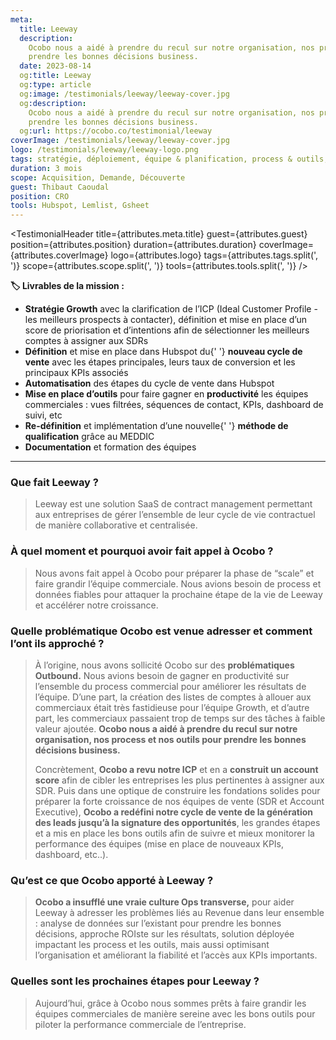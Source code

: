 ```yaml
---
meta:
  title: Leeway
  description:
    Ocobo nous a aidé à prendre du recul sur notre organisation, nos process et nos outils pour
    prendre les bonnes décisions business.
  date: 2023-08-14
  og:title: Leeway
  og:type: article
  og:image: /testimonials/leeway/leeway-cover.jpg
  og:description:
    Ocobo nous a aidé à prendre du recul sur notre organisation, nos process et nos outils pour
    prendre les bonnes décisions business.
  og:url: https://ocobo.co/testimonial/leeway
coverImage: /testimonials/leeway/leeway-cover.jpg
logo: /testimonials/leeway/leeway-logo.png
tags: stratégie, déploiement, équipe & planification, process & outils, data & performance
duration: 3 mois
scope: Acquisition, Demande, Découverte
guest: Thibaut Caoudal
position: CRO
tools: Hubspot, Lemlist, Gsheet
---
```



<TestimonialHeader
  title={attributes.meta.title}
  guest={attributes.guest}
  position={attributes.position}
  duration={attributes.duration}
  coverImage={attributes.coverImage}
  logo={attributes.logo}
  tags={attributes.tags.split(', ')}
  scope={attributes.scope.split(', ')}
  tools={attributes.tools.split(', ')}
/>

<Callout variant="mint">
  <p>
    <strong>🏷️ Livrables de la mission :</strong>
  </p>
  <ul>
    <li>
      <strong>Stratégie Growth</strong> avec la clarification de l’ICP (Ideal Customer Profile - les
      meilleurs prospects à contacter), définition et mise en place d’un score de priorisation et
      d’intentions afin de sélectionner les meilleurs comptes à assigner aux SDRs
    </li>
    <li>
      <strong>Définition</strong> et mise en place dans Hubspot du{' '}
      <strong>nouveau cycle de vente</strong> avec les étapes principales, leurs taux de conversion
      et les principaux KPIs associés
    </li>
    <li>
      <strong>Automatisation</strong> des étapes du cycle de vente dans Hubspot
    </li>
    <li>
      <strong>Mise en place d’outils</strong> pour faire gagner en <strong>productivité</strong> les
      équipes commerciales : vues filtrées, séquences de contact, KPIs, dashboard de suivi, etc
    </li>
    <li>
      <strong>Re-définition</strong> et implémentation d’une nouvelle{' '}
      <strong>méthode de qualification</strong> grâce au MEDDIC
    </li>
    <li>
      <strong>Documentation</strong> et formation des équipes
    </li>
  </ul>
</Callout>
<hr />

### Que fait Leeway ?

> Leeway est une solution SaaS de contract management permettant aux entreprises de gérer l’ensemble
> de leur cycle de vie contractuel de manière collaborative et centralisée.

### À quel moment et pourquoi avoir fait appel à Ocobo ?

> Nous avons fait appel à Ocobo pour préparer la phase de “scale” et faire grandir l’équipe
> commerciale. Nous avions besoin de process et données fiables pour attaquer la prochaine étape de
> la vie de Leeway et accélérer notre croissance.

### Quelle problématique Ocobo est venue adresser et comment l’ont ils approché ?

> À l’origine, nous avons sollicité Ocobo sur des **problématiques Outbound.** Nous avions besoin de
> gagner en productivité sur l’ensemble du process commercial pour améliorer les résultats de
> l’équipe. D’une part, la création des listes de comptes à allouer aux commerciaux était très
> fastidieuse pour l’équipe Growth, et d’autre part, les commerciaux passaient trop de temps sur des
> tâches à faible valeur ajoutée. **Ocobo nous a aidé à prendre du recul sur notre organisation, nos
> process et nos outils pour prendre les bonnes décisions business.**
>
> Concrètement, **Ocobo a revu notre ICP** et en a **construit un account score** afin de cibler les
> entreprises les plus pertinentes à assigner aux SDR. Puis dans une optique de construire les
> fondations solides pour préparer la forte croissance de nos équipes de vente (SDR et Account
> Executive), **Ocobo a redéfini notre cycle de vente de la génération des leads jusqu’à la
> signature des opportunités**, les grandes étapes et a mis en place les bons outils afin de suivre
> et mieux monitorer la performance des équipes (mise en place de nouveaux KPIs, dashboard, etc..).

### Qu’est ce que Ocobo apporté à Leeway ?

> **Ocobo a insufflé une vraie culture Ops transverse,** pour aider Leeway à adresser les problèmes
> liés au Revenue dans leur ensemble : analyse de données sur l’existant pour prendre les bonnes
> décisions, approche ROIste sur les résultats, solution déployée impactant les process et les
> outils, mais aussi optimisant l’organisation et améliorant la fiabilité et l’accès aux KPIs
> importants.

### Quelles sont les prochaines étapes pour Leeway ?

> Aujourd’hui, grâce à Ocobo nous sommes prêts à faire grandir les équipes commerciales de manière
> sereine avec les bons outils pour piloter la performance commerciale de l’entreprise.
